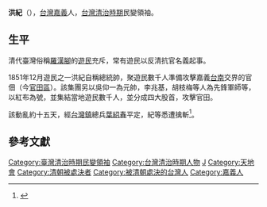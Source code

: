 '''洪紀'''（{{bd|？||1852年|catIdx=H}}），[[台灣|台灣]][[嘉義縣_(清朝)|嘉義]]人，[[台灣清治時期|台灣清治時期]]民變領袖。

==生平==
清代臺灣俗稱[[羅漢腳|羅漢腳]]的[[遊民|遊民]]充斥，常有遊民以反清抗官名義起事。

1851年12月遊民之一洪紀自稱總統帥，聚遊民數千人準備攻擊嘉義[[臺南市|台南]]交界的官佃（今[[官田區|官田區]]）。該集團另以吳仰一為元帥，李兆基，胡枝梅等人為先鋒軍師等，以紅布為號，並集結當地遊民數千人，並分成四大股首，攻擊官田。

該動亂約十五天，經[[台灣鎮|台灣鎮]]總兵[[葉紹春|葉紹春]]平定，紀等悉遭擒斬<ref>{{Cite web |url=http://memory.ncl.edu.tw/tm_cgi/hypage.cgi?HYPAGE=toolbox_figure_detail.hpg&project_id=twpeop&dtd_id=15&subject_name=%E8%87%BA%E7%81%A3%E4%BA%BA%E7%89%A9%E8%AA%8C(1895-1945)&subject_url=toolbox_figure.hpg&xml_id=0000008952&who=%E6%B4%AA%E7%B4%80 |title=台灣記憶 臺灣人物誌(1895-1945)  洪紀 ？—1852 |access-date=2013-01-20 |archive-date=2016-03-04 |archive-url=https://web.archive.org/web/20160304101723/http://memory.ncl.edu.tw/tm_cgi/hypage.cgi?HYPAGE=toolbox_figure_detail.hpg&project_id=twpeop&dtd_id=15&subject_name=%E8%87%BA%E7%81%A3%E4%BA%BA%E7%89%A9%E8%AA%8C(1895-1945)&subject_url=toolbox_figure.hpg&xml_id=0000008952&who=%E6%B4%AA%E7%B4%80 |dead-url=no }}</REF>。

==參考文獻==
{{REFLIST}}{{清朝人物小作品}}{{台灣清治時期民變領導人}}

[[Category:臺灣清治時期民變領袖|Category:臺灣清治時期民變領袖]]
[[Category:台灣清治時期人物|Category:台灣清治時期人物]]
[[Category:洪姓|J]]
[[Category:天地會|Category:天地會]]
[[Category:清朝被處決者|Category:清朝被處決者]]
[[Category:被清朝處決的台灣人|Category:被清朝處決的台灣人]]
[[Category:嘉義人|Category:嘉義人]]
